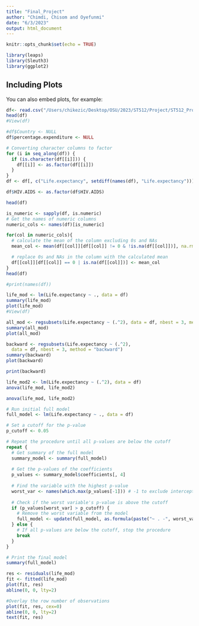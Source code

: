 ```yaml
---
title: "Final_Project"
author: "Chimdi, Chisom and Oyefunmi"
date: "6/3/2023"
output: html_document
---
```


```r
knitr::opts_chunk$set(echo = TRUE)
```

```r
library(leaps)
library(Sleuth3)
library(ggplot2)
```

## Including Plots

You can also embed plots, for example:

```r
df<- read.csv("/Users/chikezic/Desktop/OSU/2023/ST512/Project/ST512_Project_data.csv")
head(df)
#View(df)
```
```r
#df$Country <- NULL
df$percentage.expenditure <- NULL

# Converting character columns to factor
for (i in seq_along(df)) {
  if (is.character(df[[i]])) {
    df[[i]] <- as.factor(df[[i]])
  }
}
df <- df[, c("Life.expectancy", setdiff(names(df), "Life.expectancy"))]

df$HIV.AIDS <- as.factor(df$HIV.AIDS)

head(df)
```


```r
is_numeric <- sapply(df, is.numeric)
# Get the names of numeric columns
numeric_cols <- names(df)[is_numeric]

for(col in numeric_cols){
  # calculate the mean of the column excluding 0s and NAs
  mean_col <- mean(df[[col]][df[[col]] != 0 & !is.na(df[[col]])], na.rm = TRUE)

  # replace 0s and NAs in the column with the calculated mean
  df[[col]][df[[col]] == 0 | is.na(df[[col]])] <- mean_col
}
head(df)
```

```r
#print(names(df))
```

```r
life_mod <- lm(Life.expectancy ~ ., data = df)
summary(life_mod)
plot(life_mod)
#View(df)
```

```r
all_mod <- regsubsets(Life.expectancy ~ (.^2), data = df, nbest = 3, method = "forward")
summary(all_mod)
plot(all_mod)
```


```r
backward <- regsubsets(Life.expectancy ~ (.^2), 
  data = df, nbest = 3, method = "backward")
summary(backward)
plot(backward)
```

```r
print(backward)
```


```r
life_mod2 <- lm(Life.expectancy ~ (.^2), data = df)
anova(life_mod, life_mod2)
```

```r
anova(life_mod, life_mod2)
```

```r
# Run initial full model
full_model <- lm(Life.expectancy ~ ., data = df)

# Set a cutoff for the p-value
p_cutoff <- 0.05

# Repeat the procedure until all p-values are below the cutoff
repeat {
  # Get summary of the full model
  summary_model <- summary(full_model)
  
  # Get the p-values of the coefficients
  p_values <- summary_model$coefficients[, 4]
  
  # Find the variable with the highest p-value
  worst_var <- names(which.max(p_values[-1])) # -1 to exclude intercept
  
  # Check if the worst variable's p-value is above the cutoff
  if (p_values[worst_var] > p_cutoff) {
    # Remove the worst variable from the model
    full_model <- update(full_model, as.formula(paste("~ . -", worst_var)))
  } else {
    # If all p-values are below the cutoff, stop the procedure
    break
  }
}

# Print the final model
summary(full_model)

```


```r
res <- residuals(life_mod)
fit <- fitted(life_mod)
plot(fit, res)
abline(0, 0, lty=2)

#Overlay the row number of observations
plot(fit, res, cex=0)
abline(0, 0, lty=2)
text(fit, res)
```